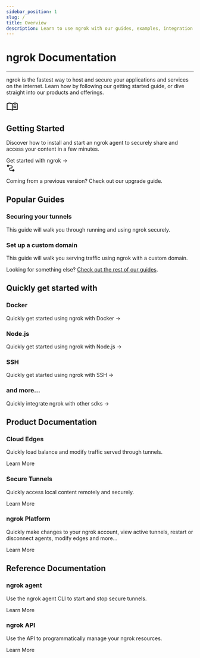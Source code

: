 ```yaml
---
sidebar_position: 1
slug: /
title: Overview
description: Learn to use ngrok with our guides, examples, integration guides, and API references
---
```



# ngrok Documentation
---

ngrok is the fastest way to host and secure your applications and services on the internet. Learn how by following our getting started guide, or dive straight into our products 
and offerings.

<div class="ngrok--cards">
    <Link to={`getting-started`}>
        <div class="ngrok--card ngrok--card-lg">
            <div class="ngrok--card-heading">
                <svg xmlns="http://www.w3.org/2000/svg" height="32" viewBox="0 96 960 960" width="32"><path d="M560 482v-48q33-14 67.5-21t72.5-7q26 0 51 4t49 10v44q-24-9-48.5-13.5T700 446q-38 0-73 9.5T560 482Zm0 220v-49q33-13.5 67.5-20.25T700 626q26 0 51 4t49 10v44q-24-9-48.5-13.5T700 666q-38 0-73 9t-67 27Zm0-110v-48q33-14 67.5-21t72.5-7q26 0 51 4t49 10v44q-24-9-48.5-13.5T700 556q-38 0-73 9.5T560 592ZM248 756q53.566 0 104.283 12.5T452 806V379q-45-30-97.619-46.5Q301.763 316 248 316q-38 0-74.5 9.5T100 349v434q31-14 70.5-20.5T248 756Zm264 50q50-25 98-37.5T712 756q38 0 78.5 6t69.5 16V349q-34-17-71.822-25-37.823-8-76.178-8-54 0-104.5 16.5T512 379v427Zm-30 90q-51-38-111-58.5T248 817q-36.537 0-71.768 9Q141 835 106 848q-23.1 11-44.55-3Q40 831 40 805V342q0-15 7-27.5T68 295q42-20 87.395-29.5Q200.789 256 248 256q63 0 122.5 17T482 325q51-35 109.5-52T712 256q46.868 0 91.934 9.5Q849 275 891 295q14 7 21.5 19.5T920 342v463q0 27.894-22.5 42.447Q875 862 853 848q-34-14-69.232-22.5Q748.537 817 712 817q-63 0-121 21t-109 58ZM276 567Z"/></svg>
                <h2>Getting Started</h2>
            </div>
            <p>Discover how to install and start an ngrok agent to securely share and access your content in a few minutes.</p>
            <a>Get started with ngrok →</a>
        </div>
    </Link>
    <Link to={`guides/upgrade-v2-v3`}>
        <div class="ngrok--card ngrok--card-note">
            <svg xmlns="http://www.w3.org/2000/svg" height="24" viewBox="0 96 960 960" width="24"><path d="M766 936q-41 0-71.5-24.5T656 852H443q-66 0-109.5-43.5T290 699q0-66 43.5-109.5T443 546h77q41 0 67-26t26-67q0-41-26-67t-67-26H304q-9 35-39 59.5T194 444q-48 0-81-33t-33-81q0-48 33-81t81-33q41 0 71 24.5t39 59.5h216q66 0 109.5 43.5T673 453q0 66-43.5 109.5T520 606h-77q-41 0-67 26t-26 67q0 41 26 67t67 26h213q9-35 39-59.5t71-24.5q48 0 81 33t33 81q0 48-33 81t-81 33ZM194 384q23 0 38.5-15.5T248 330q0-23-15.5-38.5T194 276q-23 0-38.5 15.5T140 330q0 23 15.5 38.5T194 384Z"/></svg>
            <p>Coming from a previous version? Check out our <a>upgrade guide</a>.</p>
        </div>
    </Link>
</div>

## Popular Guides

<div class="ngrok--cards ngrok--cards-row">
    <Link to={`guides/securing-your-tunnels`} class="w-50">
        <div class="ngrok--card">
            <div class="ngrok--card-heading">
                <h3>Securing your tunnels</h3>
            </div>
            <p>This guide will walk you through running and using ngrok securely.</p>
        </div>
    </Link>
    <Link to={`guides/how-to-set-up-a-custom-domain`} class="w-50">
        <div class="ngrok--card">
            <div class="ngrok--card-heading">
                <h3>Set up a custom domain</h3>
            </div>
            <p>This guide will walk you serving traffic using ngrok with a custom domain.</p>
        </div>
    </Link>
</div>

Looking for something else? [Check out the rest of our guides](guides).

## Quickly get started with

<div class="ngrok--cards ngrok--cards-row">
    <Link to={`using-ngrok-with/docker`} class="w-50">
        <div class="ngrok--card">
            <div class="ngrok--card-heading">
                <h3>Docker</h3>
            </div>
            <p>Quickly get started using ngrok with Docker →</p>
        </div>
    </Link>
    <Link to={`using-ngrok-with/node-js`} class="w-50">
        <div class="ngrok--card">
            <div class="ngrok--card-heading">
                <h3>Node.js</h3>
            </div>
            <p>Quickly get started using ngrok with Node.js →</p>
        </div>
    </Link>
    <Link to={`using-ngrok-with/ssh`} class="w-50">
        <div class="ngrok--card">
            <div class="ngrok--card-heading">
                <h3>SSH</h3>
            </div>
            <p>Quickly get started using ngrok with SSH →</p>
        </div>
    </Link>
</div>
<div class="ngrok--cards ngrok--cards-row">
    <Link to={`using-ngrok-with`} class="w-50">
        <div class="ngrok--card ngrok--card-sm">
            <div class="ngrok--card-heading">
                <h3>and more...</h3>
            </div>
            <p>Quickly integrate ngrok with other sdks →</p>
        </div>
    </Link>
</div>

## Product Documentation


<div class="ngrok--cards ngrok--cards-row">
    <Link to={`cloud-edge`} class="w-50">
        <div class="ngrok--card">
            <div class="ngrok--card-heading">
                <h3>Cloud Edges</h3>
            </div>
            <p>Quickly load balance and modify traffic served through tunnels.</p>
            <a>Learn More</a>
        </div>
    </Link>
    <Link to={`secure-tunnels`} class="w-50">
        <div class="ngrok--card">
            <div class="ngrok--card-heading">
                <h3>Secure Tunnels</h3>
            </div>
            <p>Quickly access local content remotely and securely.</p>
            <a>Learn More</a>
        </div>
    </Link>
</div>

<div class="ngrok--cards ngrok--cards-row">
    <Link to={`platform/dashboard`} class="w-50">
        <div class="ngrok--card">
            <div class="ngrok--card-heading">
                <h3>ngrok Platform</h3>
            </div>
            <p>Quickly make changes to your ngrok account, view active tunnels, restart or disconnect agents, modify edges and more...</p>
            <a>Learn More</a>
        </div>
    </Link>
</div>

## Reference Documentation

<div class="ngrok--cards ngrok--cards-row">
    <Link to={`ngrok-agent`} class="w-50">
        <div class="ngrok--card">
            <div class="ngrok--card-heading">
                <h3>ngrok agent</h3>
            </div>
            <p>Use the ngrok agent CLI to start and stop secure tunnels.</p>
            <a>Learn More</a>
        </div>
    </Link>
    <Link to={`api`} class="w-50">
        <div class="ngrok--card">
            <div class="ngrok--card-heading">
                <h3>ngrok API</h3>
            </div>
            <p>Use the API to programmatically manage your ngrok resources.</p>
            <a>Learn More</a>
        </div>
    </Link>
</div>